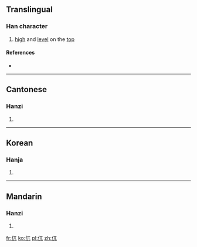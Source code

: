 ==Translingual==

===Han character===
{{Han char|rn=9|rad=人|as=03|sn=5|four=|canj=人一山 (OMU)}}

# [[high]] and [[level]] on the [[top]]

====References====
* {{Han ref|kx=0094.030|hdz=10113.030|uh=3433|ud=13363}}

----

==Cantonese==

===Hanzi===
{{yue-hanzi|jyut=[[ngaat6]]|y=ngaat6}}

# {{defn|lang=yue|sort=人03}}

----

==Korean==

===Hanja===
{{ko-hanja|hangeul=올|rv=ol|mr=ol|y=ol|eumhun=불안하다|ehrv=bulanhada|ehmr=pulanhada|ehy=pulanhada}}

# {{defn|lang=ko|sort=人03}}

----

==Mandarin==

===Hanzi===
{{cmn-hanzi|pin=[[wù]] ([[wu4]])|wg=wu<sup>4</sup>}}

# {{defn|lang=cmn|sort=人03}}

[[fr:㐳]]
[[ko:㐳]]
[[pl:㐳]]
[[zh:㐳]]